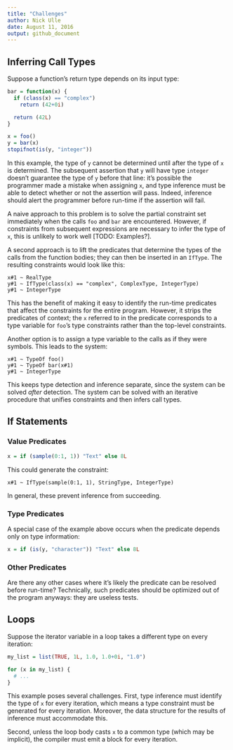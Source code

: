 ```yaml
---
title: "Challenges"
author: Nick Ulle
date: August 11, 2016
output: github_document
---
```


## Inferring Call Types

Suppose a function's return type depends on its input type:

```r
bar = function(x) {
  if (class(x) == "complex")
    return (42+0i)

  return (42L)
}

x = foo()
y = bar(x)
stopifnot(is(y, "integer"))
```

In this example, the type of `y` cannot be determined until after the type of
`x` is determined. The subsequent assertion that `y` will have type `integer`
doesn't guarantee the type of `y` before that line: it's possible the
programmer made a mistake when assigning `x`, and type inference must be able
to detect whether or not the assertion will pass. Indeed, inference should
alert the programmer before run-time if the assertion will fail.

A naive approach to this problem is to solve the partial constraint set
immediately when the calls `foo` and `bar` are encountered. However, if
constraints from subsequent expressions are necessary to infer the type of `x`,
this is unlikely to work well [TODO: Examples?].

A second approach is to lift the predicates that determine the types of the
calls from the function bodies; they can then be inserted in an `IfType`. The
resulting constraints would look like this:

```
x#1 ~ RealType
y#1 ~ IfType(class(x) == "complex", ComplexType, IntegerType)
y#1 ~ IntegerType
```

This has the benefit of making it easy to identify the run-time predicates that
affect the constraints for the entire program. However, it strips the
predicates of context; the `x` referred to in the predicate corresponds to a
type variable for `foo`'s type constraints rather than the top-level
constraints.

Another option is to assign a type variable to the calls as if they were
symbols. This leads to the system:

```
x#1 ~ TypeOf foo()
y#1 ~ TypeOf bar(x#1)
y#1 ~ IntegerType
```

This keeps type detection and inference separate, since the system can be
solved _after_ detection. The system can be solved with an iterative procedure
that unifies constraints and then infers call types.


## If Statements

### Value Predicates

```r
x = if (sample(0:1, 1)) "Text" else 8L
```

This could generate the constraint:

```
x#1 ~ IfType(sample(0:1, 1), StringType, IntegerType)
```

In general, these prevent inference from succeeding.

### Type Predicates

A special case of the example above occurs when the predicate depends only on
type information:

```r
x = if (is(y, "character")) "Text" else 8L
```

### Other Predicates

Are there any other cases where it's likely the predicate can be resolved
before run-time? Technically, such predicates should be optimized out of the
program anyways: they are useless tests.

## Loops

Suppose the iterator variable in a loop takes a different type on every
iteration:

```r
my_list = list(TRUE, 1L, 1.0, 1.0+0i, "1.0")

for (x in my_list) {
  # ...
}
```

This example poses several challenges. First, type inference must identify the
type of `x` for every iteration, which means a type constraint must be
generated for every iteration. Moreover, the data structure for the results of
inference must accommodate this.

Second, unless the loop body casts `x` to a common type (which may be
implicit), the compiler must emit a block for every iteration.

